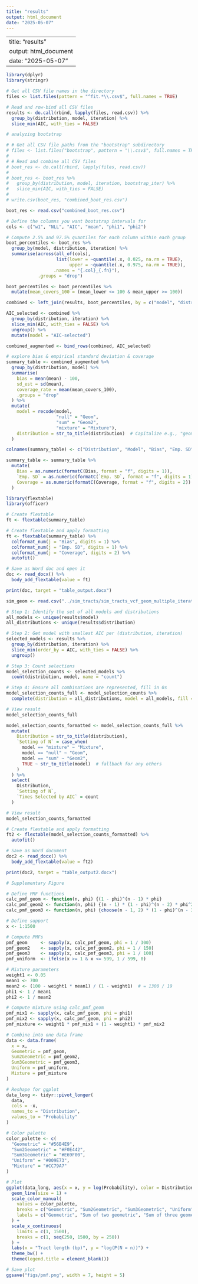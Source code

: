 ```yaml
---
title: "results"
output: html_document
date: "2025-05-07"
---
```


---
title: "results"
output: html_document
date: "2025-05-07"
---

```r
library(dplyr)
library(stringr)

# Get all CSV file names in the directory
files <- list.files(pattern = "^fit.*\\.csv$", full.names = TRUE)

# Read and row-bind all CSV files
results <- do.call(rbind, lapply(files, read.csv)) %>% 
  group_by(distribution, model, iteration) %>%
  slice_min(AIC, with_ties = FALSE)

# analyzing bootstrap

# # Get all CSV file paths from the "bootstrap" subdirectory
# files <- list.files("bootstrap", pattern = "\\.csv$", full.names = TRUE)
# 
# # Read and combine all CSV files
# boot_res <- do.call(rbind, lapply(files, read.csv))
# 
# boot_res <- boot_res %>% 
#   group_by(distribution, model, iteration, bootstrap_iter) %>%
#   slice_min(AIC, with_ties = FALSE)
# 
# write.csv(boot_res, "combined_boot_res.csv")

boot_res <- read.csv("combined_boot_res.csv")

# Define the columns you want bootstrap intervals for
cols <- c("w1", "NLL", "AIC", "mean", "phi1", "phi2")

# Compute 2.5% and 97.5% quantiles for each column within each group
boot_percentiles <- boot_res %>%
  group_by(model, distribution, iteration) %>%
  summarise(across(all_of(cols), 
                   list(lower = ~quantile(.x, 0.025, na.rm = TRUE),
                        upper = ~quantile(.x, 0.975, na.rm = TRUE)),
                  .names = "{.col}_{.fn}"),
            .groups = "drop")

boot_percentiles <- boot_percentiles %>%
  mutate(mean_covers_100 = (mean_lower <= 100 & mean_upper >= 100))

combined <- left_join(results, boot_percentiles, by = c("model", "distribution", "iteration"))

AIC_selected <- combined %>%
  group_by(distribution, iteration) %>%
  slice_min(AIC, with_ties = FALSE) %>%
  ungroup() %>%
  mutate(model = "AIC-selected")

combined_augmented <- bind_rows(combined, AIC_selected)
```

```r
# explore bias & empirical standard deviation & coverage
summary_table <- combined_augmented %>%
  group_by(distribution, model) %>%
  summarise(
    bias = mean(mean) - 100,
    sd_est = sd(mean),
    coverage_rate = mean(mean_covers_100),  
    .groups = "drop"
  ) %>%
  mutate(
    model = recode(model,
                   "null" = "Geom",
                   "sum" = "Geom2",
                   "mixture" = "Mixture"),
    distribution = str_to_title(distribution)  # Capitalize e.g., "geom" -> "Geom"
  )

colnames(summary_table) <- c("Distribution", "Model", "Bias", "Emp. SD", "Coverage")

summary_table <- summary_table %>%
  mutate(
    Bias = as.numeric(formatC(Bias, format = "f", digits = 1)),
    `Emp. SD` = as.numeric(formatC(`Emp. SD`, format = "f", digits = 1)),
    Coverage = as.numeric(formatC(Coverage, format = "f", digits = 2))
  )
```

```r
library(flextable)
library(officer)

# Create flextable
ft <- flextable(summary_table)

# Create flextable and apply formatting
ft <- flextable(summary_table) %>%
  colformat_num(j = "Bias", digits = 1) %>%
  colformat_num(j = "Emp. SD", digits = 1) %>%
  colformat_num(j = "Coverage", digits = 2) %>%
  autofit()

# Save as Word doc and open it
doc <- read_docx() %>%
  body_add_flextable(value = ft)

print(doc, target = "table_output.docx")
```

```r
sim_geom <- read.csv("../sim_tracts/sim_tracts_vcf_geom_multiple_iterations.csv")
```

```r
# Step 1: Identify the set of all models and distributions
all_models <- unique(results$model)
all_distributions <- unique(results$distribution)

# Step 2: Get model with smallest AIC per (distribution, iteration)
selected_models <- results %>%
  group_by(distribution, iteration) %>%
  slice_min(order_by = AIC, with_ties = FALSE) %>%
  ungroup()

# Step 3: Count selections
model_selection_counts <- selected_models %>%
  count(distribution, model, name = "count")

# Step 4: Ensure all combinations are represented, fill in 0s
model_selection_counts_full <- model_selection_counts %>%
  complete(distribution = all_distributions, model = all_models, fill = list(count = 0))

# View result
model_selection_counts_full

model_selection_counts_formatted <- model_selection_counts_full %>%
  mutate(
    Distribution = str_to_title(distribution),
    `Setting of N` = case_when(
      model == "mixture" ~ "Mixture",
      model == "null" ~ "Geom",
      model == "sum" ~ "Geom2",
      TRUE ~ str_to_title(model)  # fallback for any others
    )
  ) %>%
  select(
    Distribution,
    `Setting of N`,
    `Times Selected by AIC` = count
  )

# View result
model_selection_counts_formatted

# Create flextable and apply formatting
ft2 <- flextable(model_selection_counts_formatted) %>%
  autofit()

# Save as Word document
doc2 <- read_docx() %>%
  body_add_flextable(value = ft2)

print(doc2, target = "table_output2.docx")
```

```r
# Supplementary Figure

# Define PMF functions
calc_pmf_geom <- function(n, phi) {(1 - phi)^(n - 1) * phi}
calc_pmf_geom2 <- function(n, phi) {(n - 1) * (1 - phi)^(n - 2) * phi^2}
calc_pmf_geom3 <- function(n, phi) {choose(n - 1, 2) * (1 - phi)^(n - 3) * phi^3}

# Define support
x <- 1:1500

# Compute PMFs
pmf_geom     <- sapply(x, calc_pmf_geom, phi = 1 / 300)
pmf_geom2    <- sapply(x, calc_pmf_geom2, phi = 1 / 150)
pmf_geom3    <- sapply(x, calc_pmf_geom3, phi = 1 / 100)
pmf_uniform  <- ifelse(x >= 1 & x <= 599, 1 / 599, 0)

# Mixture parameters
weight1 <- 0.05
mean1 <- 700
mean2 <- (100 - weight1 * mean1) / (1 - weight1)  # = 1300 / 19
phi1 <- 1 / mean1
phi2 <- 1 / mean2

# Compute mixture using calc_pmf_geom
pmf_mix1 <- sapply(x, calc_pmf_geom, phi = phi1)
pmf_mix2 <- sapply(x, calc_pmf_geom, phi = phi2)
pmf_mixture <- weight1 * pmf_mix1 + (1 - weight1) * pmf_mix2

# Combine into one data frame
data <- data.frame(
  x = x,
  Geometric = pmf_geom,
  Sum2Geometric = pmf_geom2,
  Sum3Geometric = pmf_geom3,
  Uniform = pmf_uniform,
  Mixture = pmf_mixture
)

# Reshape for ggplot
data_long <- tidyr::pivot_longer(
  data,
  cols = -x,
  names_to = "Distribution",
  values_to = "Probability"
)

# Color palette
color_palette <- c(
  "Geometric" = "#56B4E9",
  "Sum2Geometric" = "#F0E442",
  "Sum3Geometric" = "#E69F00",
  "Uniform" = "#009E73",
  "Mixture" = "#CC79A7"
)

# Plot
ggplot(data_long, aes(x = x, y = log(Probability), color = Distribution)) +
  geom_line(size = 1) +
  scale_color_manual(
    values = color_palette,
    breaks = c("Geometric", "Sum2Geometric", "Sum3Geometric", "Uniform", "Mixture"),
    labels = c("Geometric", "Sum of two geometric", "Sum of three geometric", "Uniform", "Mixture")
  ) +
  scale_x_continuous(
    limits = c(1, 1500),
    breaks = c(1, seq(250, 1500, by = 250))
  ) +
  labs(x = "Tract length (bp)", y = "log(P(N = n))") +
  theme_bw() +
  theme(legend.title = element_blank())

# Save plot
ggsave("figs/pmf.png", width = 7, height = 5)
```

